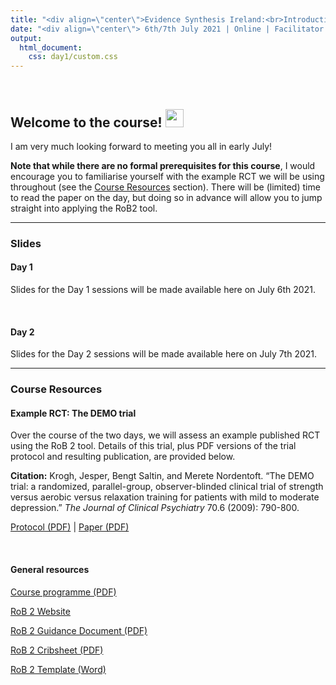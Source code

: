 ```yaml
---
title: "<div align=\"center\">Evidence Synthesis Ireland:<br>Introduction to Risk of Bias 2.0</div>"
date: "<div align=\"center\"> 6th/7th July 2021 | Online | Facilitator: <a href='https://www.lukemcguinness.com'>Luke McGuinness</a></div> "
output: 
  html_document:
    css: day1/custom.css
---
```

<br>

## Welcome to the course! <img src="https://raw.githubusercontent.com/TheDudeThatCode/TheDudeThatCode/master/Assets/Hi.gif" width="29px">

I am very much looking forward to meeting you all in early July!

__Note that while there are no formal prerequisites for this course__, I would encourage you to familiarise yourself with the example RCT we will be using throughout (see the [Course Resources](#demo) section). There will be (limited) time to read the paper on the day, but doing so in advance will allow you to jump straight into applying the RoB2 tool.

<hr>

### Slides

#### Day 1

Slides for the Day 1 sessions will be made available here on July 6th 2021.

<!-- [Session 1 slides](https://mcguinlu.github.io/ESI-ROB2-intro/day1/session1.html) -->

<!-- [Session 2 slides](https://mcguinlu.github.io/ESI-ROB2-intro/day1/session1.html) -->

<br>

#### Day 2

Slides for the Day 2 sessions will be made available here on July 7th 2021.

<!-- [Session 3 slides](https://mcguinlu.github.io/ESI-ROB2-intro/day1/session3.html) -->

<!-- [Session 4 slides](https://mcguinlu.github.io/ESI-ROB2-intro/day1/session4.html) -->


<hr>
### Course Resources

#### Example RCT: The DEMO trial {#demo}

Over the course of the two days, we will assess an example published RCT using the RoB 2 tool. Details of this trial, plus PDF versions of the trial protocol and resulting publication, are provided below.

__Citation:__ Krogh, Jesper, Bengt Saltin, and Merete Nordentoft. "The DEMO trial: a randomized, parallel-group, observer-blinded clinical trial of strength versus aerobic versus relaxation training for patients with mild to moderate depression." _The Journal of Clinical Psychiatry_ 70.6 (2009): 790-800.

[Protocol (PDF)](https://mcguinlu.github.io/ESI-ROB2-intro/resources/DEMO_Protocol_Krogh_2007.pdf) | [Paper (PDF)](https://mcguinlu.github.io/ESI-ROB2-intro/resources/DEMO_Trial_Krogh_2009.pdf) 

<br>

#### General resources

[Course programme (PDF)](https://mcguinlu.github.io/ESI-ROB2-intro/resources/RoB2_Intro_ESI_Programme.pdf)

[RoB 2 Website](https://www.riskofbias.info/welcome/rob-2-0-tool)

[RoB 2 Guidance Document (PDF)](https://mcguinlu.github.io/ESI-ROB2-intro/resources/RoB2_Full_Guidance.pdf)

[RoB 2 Cribsheet (PDF)](https://mcguinlu.github.io/ESI-ROB2-intro/resources/RoB2_Cribsheet.pdf)

[RoB 2 Template (Word)](https://mcguinlu.github.io/ESI-ROB2-intro/resources/RoB2_Template.docx)

